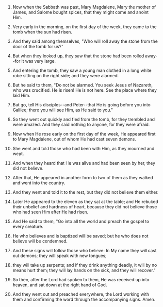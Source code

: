 
1. Now when the Sabbath was past, Mary Magdalene, Mary the mother of James, and Salome bought spices, that they might come and anoint Him.

2. Very early in the morning, on the first day of the week, they came to the tomb when the sun had risen.

3. And they said among themselves, "Who will roll away the stone from the door of the tomb for us?"

4. But when they looked up, they saw that the stone had been rolled away--for it was very large.

5. And entering the tomb, they saw a young man clothed in a long white robe sitting on the right side; and they were alarmed.

6. But he said to them, "Do not be alarmed. You seek Jesus of Nazareth, who was crucified. He is risen! He is not here. See the place where they laid Him.

7. But go, tell His disciples--and Peter--that He is going before you into Galilee; there you will see Him, as He said to you."

8. So they went out quickly and fled from the tomb, for they trembled and were amazed. And they said nothing to anyone, for they were afraid.

9. Now when He rose early on the first day of the week, He appeared first to Mary Magdalene, out of whom He had cast seven demons.

10. She went and told those who had been with Him, as they mourned and wept.

11. And when they heard that He was alive and had been seen by her, they did not believe.

12. After that, He appeared in another form to two of them as they walked and went into the country.

13. And they went and told it to the rest, but they did not believe them either.

14. Later He appeared to the eleven as they sat at the table; and He rebuked their unbelief and hardness of heart, because they did not believe those who had seen Him after He had risen.

15. And He said to them, "Go into all the world and preach the gospel to every creature.

16. He who believes and is baptized will be saved; but he who does not believe will be condemned.

17. And these signs will follow those who believe: In My name they will cast out demons; they will speak with new tongues;

18. they will take up serpents; and if they drink anything deadly, it will by no means hurt them; they will lay hands on the sick, and they will recover."

19. So then, after the Lord had spoken to them, He was received up into heaven, and sat down at the right hand of God.

20. And they went out and preached everywhere, the Lord working with them and confirming the word through the accompanying signs. Amen.


